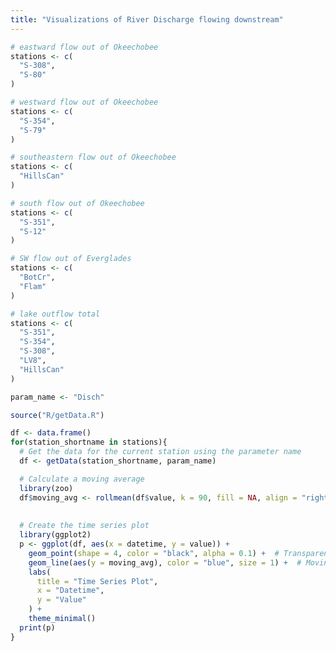 ```yaml
---
title: "Visualizations of River Discharge flowing downstream"
---
```


```R

# eastward flow out of Okeechobee
stations <- c(
  "S-308",
  "S-80"
)

# westward flow out of Okeechobee
stations <- c(
  "S-354",
  "S-79"
)

# southeastern flow out of Okeechobee
stations <- c(
  "HillsCan"
)

# south flow out of Okeechobee
stations <- c(
  "S-351",
  "S-12"
)

# SW flow out of Everglades
stations <- c(
  "BotCr",
  "Flam"
)

# lake outflow total
stations <- c(
  "S-351",
  "S-354",
  "S-308",
  "LV8",
  "HillsCan"
)

param_name <- "Disch"

source("R/getData.R")

df <- data.frame()
for(station_shortname in stations){
  # Get the data for the current station using the parameter name
  df <- getData(station_shortname, param_name)

  # Calculate a moving average
  library(zoo)
  df$moving_avg <- rollmean(df$value, k = 90, fill = NA, align = "right")
  
  
  # Create the time series plot
  library(ggplot2)
  p <- ggplot(df, aes(x = datetime, y = value)) +
    geom_point(shape = 4, color = "black", alpha = 0.1) +  # Transparent blue "x"
    geom_line(aes(y = moving_avg), color = "blue", size = 1) +  # Moving average line
    labs(
      title = "Time Series Plot",
      x = "Datetime",
      y = "Value"
    ) +
    theme_minimal()
  print(p)
}
```

